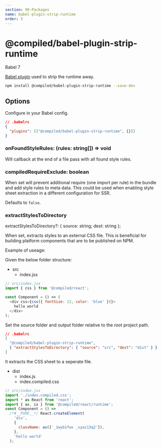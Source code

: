 ```yaml
---
section: 99-Packages
name: babel-plugin-strip-runtime
order: 5
---
```


# @compiled/babel-plugin-strip-runtime


<HorizontalStack gap={0.5} spacing={2}>
  <Lozenge>Babel 7</Lozenge>
</HorizontalStack>

[Babel plugin](https://babeljs.io) used to strip the runtime away.

```bash
npm install @compiled/babel-plugin-strip-runtime --save-dev
```

## Options

Configure in your Babel config.

```json
// .babelrc
{
  "plugins": [["@compiled/babel-plugin-strip-runtime", {}]]
}
```

### onFoundStyleRules: (rules: string[]) => void

Will callback at the end of a file pass with all found style rules.

### compiledRequireExclude: boolean

When set will prevent additional require (one import per rule) in the bundle and add style rules to meta data.
This could be used when enabling style sheet extraction in a different configuration for SSR.

Defaults to `false`.

### extractStylesToDirectory

extractStylesToDirectory?: { source: string; dest: string };

When set, extracts styles to an external CSS file. This is beneficial for building platform components that are to be published on NPM.

Example of useage:

Given the below folder structure:

- src
  - index.jsx

```js
// src/index.jsx
import { css } from '@compiled/react';

const Component = () => (
  <div css={css({ fontSize: 12, color: 'blue' })}>
    hello world
  </div>
);
```

Set the source folder and output folder relative to the root project path.

```json
// .babelrc
[
  "@compiled/babel-plugin-strip-runtime",
  { "extractStylesToDirectory": { "source": "src", "dest": "dist" } }
]
```

It extracts the CSS sheet to a seperate file. 

- dist
  - index.js
  - index.compiled.css

```js
// src/index.jsx
import './index.compiled.css';
import * as React from 'react';
import { ax, ix } from '@compiled/react/runtime';
const Component = () =>
  /*#__PURE__*/ React.createElement(
    'div',
    {
      className: ax(['_1wyb1fwx _syaz13q2']),
    },
    'hello world'
  );
```
